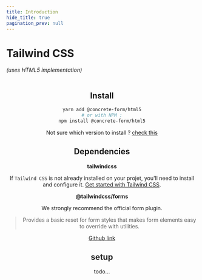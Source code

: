 ```yaml
---
title: Introduction
hide_title: true
pagination_prev: null
---
```



<h1 style={{ marginBottom: 0 }}>Tailwind CSS</h1>
<em>(uses HTML5 implementation)</em>
<br /><br />

<Header />

## Install

```bash
yarn add @concrete-form/html5
# or with NPM :
npm install @concrete-form/html5
```

Not sure which version to install ? [check this](/docs/getting-started/install#choosing-the-right-version)

## Dependencies

**tailwindcss**

If `Tailwind CSS` is not already installed on your projet, you'll need to install and configure it. [Get started with Tailwind CSS](https://tailwindcss.com/docs/installation/framework-guides).

**@tailwindcss/forms**

We strongly recommend the official form plugin.
> Provides a basic reset for form styles that makes form elements easy to override with utilities.

[Github link](https://github.com/tailwindlabs/tailwindcss-forms)

## setup

todo...